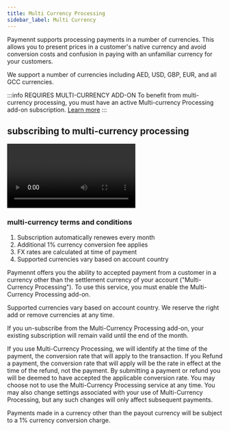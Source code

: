 ```yaml
---
title: Multi Currency Processing
sidebar_label: Multi Currency
---
```


Paymennt supports processing payments in a number of currencies. This allows you to present prices in a customer's native currency and avoid conversion costs and confusion in paying with an unfamiliar currency for your customers.

We support a number of currencies including AED, USD, GBP, EUR, and all GCC currencies.

:::info REQUIRES MULTI-CURRENCY ADD-ON
To benefit from multi-currency processing, you must have an active Multi-currency Processing add-on subscription. [Learn more](/guides/manage/add-ons/manage)
:::

## subscribing to multi-currency processing
<div class="row">
  <div class="col col--12">
    <Video
      url="CSfF-UVIQeE"
      title="multi-currency processing add-on - paymennt.com">
    </Video>
  </div>
</div>

### multi-currency terms and conditions

1. Subscription automatically renewes every month
2. Additional 1% currency conversion fee applies
3. FX rates are calculated at time of payment
4. Supported currencies vary based on account country


Paymennt offers you the ability to accepted payment from a customer in a currency other than the settlement currency of your account ("Multi-Currency Processing"). To use this service, you must enable the Multi-Currency Processing add-on.

Supported currencies vary based on account country. We reserve the right add or remove currencies at any time.

If you un-subscribe from the Multi-Currency Processing add-on, your existing subscription will remain vaild until the end of the month.

If you use Multi-Currency Processing, we will identify at the time of the payment, the conversion rate that will apply to the transaction. If you Refund a payment, the conversion rate that will apply will be the rate in effect at the time of the refund, not the payment. By submitting a payment or refund you will be deemed to have accepted the applicable conversion rate. You may choose not to use the Multi-Currency Processing service at any time. You may also change settings associated with your use of Multi-Currency Processing, but any such changes will only affect subsequent payments.

Payments made in a currency other than the payout currency will be subject to a 1% currency conversion charge.
